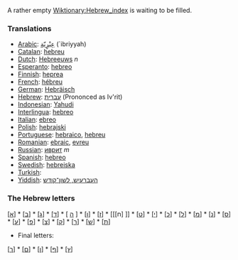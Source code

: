 A rather empty [[Wiktionary:Hebrew_index]] is waiting to be filled.

===Translations===
*[[Arabic]]: [[عِبْرٍيّة]] (`ibriyyah)
*[[Catalan]]: [[hebreu]]
*[[Dutch]]: [[Hebreeuws]] ''n''
*[[Esperanto]]: [[hebreo]]
*[[Finnish]]: [[heprea]]
*[[French]]: [[hébreu]]
*[[German]]: [[Hebräisch]]
*[[Hebrew]]: [[עברית]] (Prononced as Iv'rit)
*[[Indonesian]]: [[Yahudi]]
*[[Interlingua]]: [[hebreo]]
*[[Italian]]: [[ebreo]]
*[[Polish]]: [[hebrajski]]
*[[Portuguese]]: [[hebraico]], [[hebreu]]
*[[Romanian]]: [[ebraic]], [[evreu]]
*[[Russian]]: [[иврит]] ''m''
*[[Spanish]]: [[hebreo]]
*[[Swedish]]: [[hebreiska]]
*[[Turkish]]: [[]]
*[[Yiddish]]: [[העברעיִש, לשון־קודש]]

===The Hebrew letters===

[[[א]]] * [[[ב]]] * [[[ג]]] * [[[ד]]] * [ [[ה]] ] * [[[ו]]] * [[[ז]]] * [[[ח] ]] * [[[ט]]] * [[[י]]] * [[[כ]]] * [[[ל]]] * [[[מ]]] * [[[נ]]] * [[[ס]]] * [[[ע]]] * [[[פ]]] * [[[צ]]] * [[[ק]]] * [[[ר]]] * [[[ש]]] * [[[ת]]]

* Final letters:

[[[ך]]] * [[[ם]]] * [[[ן]]] * [[[ף]]] * [[[ץ]]]